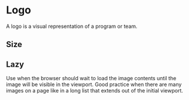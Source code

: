 

<Meta of={stories} />

# Logo

A logo is a visual representation of a program or team.

<Canvas of={stories.Default} />

<ArgTypes of={stories.default.component} />

## Size

<Canvas of={stories.Size} />

## Lazy

Use when the browser should wait to load the image contents until the image will be visible in the viewport. Good practice when there are many images on a page like in a long list that extends out of the initial viewport.

<Canvas of={stories.Lazy} />
